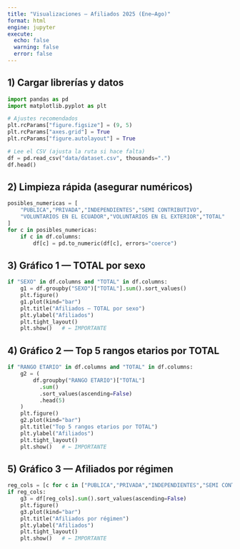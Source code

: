 ```yaml
---
title: "Visualizaciones — Afiliados 2025 (Ene–Ago)"
format: html
engine: jupyter
execute:
  echo: false
  warning: false
  error: false
---
```


## 1) Cargar librerías y datos
```python
import pandas as pd
import matplotlib.pyplot as plt

# Ajustes recomendados
plt.rcParams["figure.figsize"] = (9, 5)
plt.rcParams["axes.grid"] = True
plt.rcParams["figure.autolayout"] = True

# Lee el CSV (ajusta la ruta si hace falta)
df = pd.read_csv("data/dataset.csv", thousands=".")
df.head()
```

## 2) Limpieza rápida (asegurar numéricos)
```python
posibles_numericas = [
    "PUBLICA","PRIVADA","INDEPENDIENTES","SEMI CONTRIBUTIVO",
    "VOLUNTARIOS EN EL ECUADOR","VOLUNTARIOS EN EL EXTERIOR","TOTAL"
]
for c in posibles_numericas:
    if c in df.columns:
        df[c] = pd.to_numeric(df[c], errors="coerce")
```

## 3) Gráfico 1 — TOTAL por sexo
```python
if "SEXO" in df.columns and "TOTAL" in df.columns:
    g1 = df.groupby("SEXO")["TOTAL"].sum().sort_values()
    plt.figure()
    g1.plot(kind="bar")
    plt.title("Afiliados — TOTAL por sexo")
    plt.ylabel("Afiliados")
    plt.tight_layout()
    plt.show()   # ← IMPORTANTE
```

## 4) Gráfico 2 — Top 5 rangos etarios por TOTAL
```python
if "RANGO ETARIO" in df.columns and "TOTAL" in df.columns:
    g2 = (
        df.groupby("RANGO ETARIO")["TOTAL"]
          .sum()
          .sort_values(ascending=False)
          .head(5)
    )
    plt.figure()
    g2.plot(kind="bar")
    plt.title("Top 5 rangos etarios por TOTAL")
    plt.ylabel("Afiliados")
    plt.tight_layout()
    plt.show()   # ← IMPORTANTE
```

## 5) Gráfico 3 — Afiliados por régimen
```python
reg_cols = [c for c in ["PUBLICA","PRIVADA","INDEPENDIENTES","SEMI CONTRIBUTIVO"] if c in df.columns]
if reg_cols:
    g3 = df[reg_cols].sum().sort_values(ascending=False)
    plt.figure()
    g3.plot(kind="bar")
    plt.title("Afiliados por régimen")
    plt.ylabel("Afiliados")
    plt.tight_layout()
    plt.show()   # ← IMPORTANTE
```
